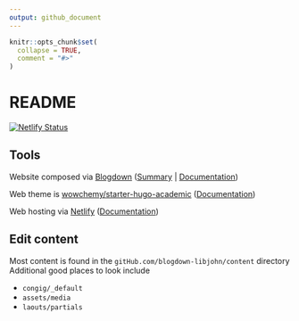 ```yaml
---
output: github_document
---
```


<!-- README.md is generated from README.Rmd. Please edit that file -->

```r
knitr::opts_chunk$set(
  collapse = TRUE,
  comment = "#>"
)
```

# README

<!-- badges: start -->
[![Netlify Status](https://api.netlify.com/api/v1/badges/e278b076-1ffe-4e77-9d33-9cca90618dc0/deploy-status)](https://app.netlify.com/sites/libjohn/deploys)

<!-- badges: end -->

## Tools

Website composed via [Blogdown](https://pkgs.rstudio.com/blogdown/) ([Summary](https://www.rstudio.com/blog/blogdown-v1.0/) | [Documentation](https://pkgs.rstudio.com/blogdown/))

Web theme is [wowchemy/starter-hugo-academic](https://github.com/wowchemy/starter-hugo-academic) ([Documentation](https://wowchemy.com/docs/getting-started/customization/))

Web hosting via [Netlify](https://www.netlify.com/) ([Documentation](https://bookdown.org/yihui/blogdown/netlify.html))


## Edit content

Most content is found in the `gitHub.com/blogdown-libjohn/content` directory
Additional good places to look include

- `congig/_default`
- `assets/media`
- `laouts/partials`
